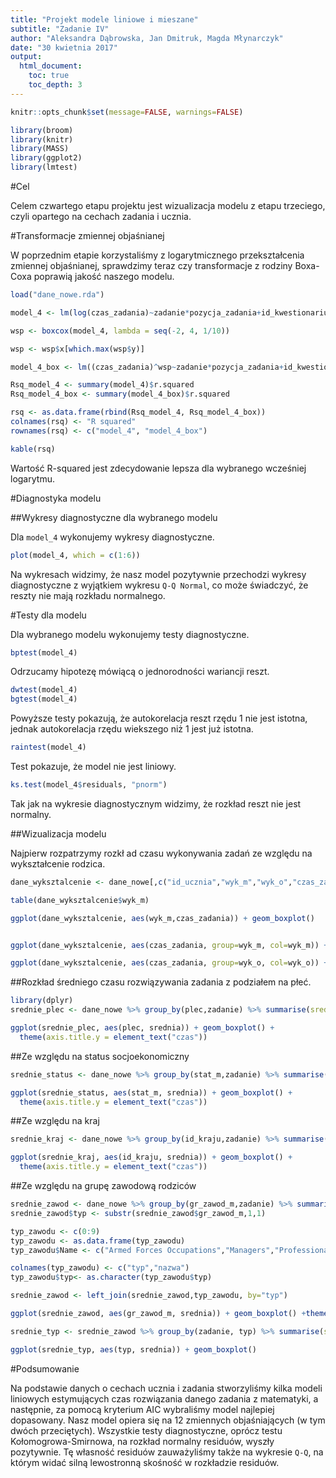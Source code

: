 ---
title: "Projekt modele liniowe i mieszane"
subtitle: "Zadanie IV"
author: "Aleksandra Dąbrowska, Jan Dmitruk, Magda Młynarczyk"
date: "30 kwietnia 2017"
output:
  html_document:
    toc: true
    toc_depth: 3
---

```{r setup, include=FALSE}
knitr::opts_chunk$set(message=FALSE, warnings=FALSE)
```

```{r libraries, include=FALSE}
library(broom)
library(knitr)
library(MASS)
library(ggplot2)
library(lmtest)
```

#Cel

Celem czwartego etapu projektu jest wizualizacja modelu z etapu trzeciego, czyli opartego na cechach zadania i ucznia.


#Transformacje zmiennej objaśnianej

W poprzednim etapie korzystaliśmy z logarytmicznego przekształcenia zmiennej objaśnianej, sprawdzimy teraz czy transformacje z rodziny Boxa-Coxa poprawią jakość naszego modelu.

```{r}
load("dane_nowe.rda")

model_4 <- lm(log(czas_zadania)~zadanie*pozycja_zadania+id_kwestionariusza+plec+mies_ur+id_kraju+wyk_m+wyk_o+gr_zawod_m+gr_zawod_o+stat_m+stat_o, data = dane_nowe)

wsp <- boxcox(model_4, lambda = seq(-2, 4, 1/10))

wsp <- wsp$x[which.max(wsp$y)]

model_4_box <- lm((czas_zadania)^wsp~zadanie*pozycja_zadania+id_kwestionariusza+plec+mies_ur+id_kraju+wyk_m+wyk_o+gr_zawod_m+gr_zawod_o+stat_m+stat_o, data = dane_nowe)
```

```{r, include = FALSE}
Rsq_model_4 <- summary(model_4)$r.squared
Rsq_model_4_box <- summary(model_4_box)$r.squared

rsq <- as.data.frame(rbind(Rsq_model_4, Rsq_model_4_box))
colnames(rsq) <- "R squared"
rownames(rsq) <- c("model_4", "model_4_box")
```

```{r}
kable(rsq)
```

Wartość R-squared jest zdecydowanie lepsza dla wybranego wcześniej logarytmu. 

#Diagnostyka modelu

##Wykresy diagnostyczne dla wybranego modelu

Dla `model_4` wykonujemy wykresy diagnostyczne.

```{r wykresy diagnostyczne}
plot(model_4, which = c(1:6))
```

Na wykresach widzimy, że nasz model pozytywnie przechodzi wykresy diagnostyczne z wyjątkiem wykresu `Q-Q Normal`, co może świadczyć, że reszty nie mają rozkładu normalnego. 

#Testy dla modelu

Dla wybranego modelu wykonujemy testy diagnostyczne.
```{r diagnostyka}
bptest(model_4)
```

Odrzucamy hipotezę mówiącą o jednorodności wariancji reszt.

```{r}
dwtest(model_4)
bgtest(model_4)
```

Powyższe testy pokazują, że autokorelacja reszt rzędu 1 nie jest istotna, jednak autokorelacja rzędu wiekszego niż 1 jest już istotna.


```{r}
raintest(model_4)
```

Test pokazuje, że model nie jest liniowy.


```{r, warning = FALSE}
ks.test(model_4$residuals, "pnorm")
```

Tak jak na wykresie diagnostycznym widzimy, że rozkład reszt nie jest normalny.

##Wizualizacja modelu

Najpierw rozpatrzymy rozkł
ad czasu wykonywania zadań ze względu na wykształcenie rodzica.

```{r}
dane_wyksztalcenie <- dane_nowe[,c("id_ucznia","wyk_m","wyk_o","czas_zadania")]

table(dane_wyksztalcenie$wyk_m)

ggplot(dane_wyksztalcenie, aes(wyk_m,czas_zadania)) + geom_boxplot()


ggplot(dane_wyksztalcenie, aes(czas_zadania, group=wyk_m, col=wyk_m)) + geom_density()
```

```{r}
ggplot(dane_wyksztalcenie, aes(czas_zadania, group=wyk_o, col=wyk_o)) + geom_density()

```

##Rozkład średniego czasu rozwiązywania zadania z podziałem na płeć.

```{r, warning = FALSE}
library(dplyr)
srednie_plec <- dane_nowe %>% group_by(plec,zadanie) %>% summarise(srednia=mean(czas_zadania))

ggplot(srednie_plec, aes(plec, srednia)) + geom_boxplot() + 
  theme(axis.title.y = element_text("czas"))

```

##Ze względu na status socjoekonomiczny

```{r, warning=FALSE}
srednie_status <- dane_nowe %>% group_by(stat_m,zadanie) %>% summarise(srednia=mean(czas_zadania))

ggplot(srednie_status, aes(stat_m, srednia)) + geom_boxplot() + 
  theme(axis.title.y = element_text("czas"))

```


##Ze względu na kraj

```{r, warning = FALSE}

srednie_kraj <- dane_nowe %>% group_by(id_kraju,zadanie) %>% summarise(srednia=mean(czas_zadania))

ggplot(srednie_kraj, aes(id_kraju, srednia)) + geom_boxplot() + 
  theme(axis.title.y = element_text("czas"))

```

##Ze względu na grupę zawodową rodziców

```{r, warning = FALSE}

srednie_zawod <- dane_nowe %>% group_by(gr_zawod_m,zadanie) %>% summarise(srednia=mean(czas_zadania))
srednie_zawod$typ <- substr(srednie_zawod$gr_zawod_m,1,1)

typ_zawodu <- c(0:9)
typ_zawodu <- as.data.frame(typ_zawodu)
typ_zawodu$Name <- c("Armed Forces Occupations","Managers","Professionals","Technicians and Associate Professionals","Clerical Support Workers","Services and Sales Workers","Skilled Agricultural, Forestry and Fishery Workers","Craft and Related Trades Workers","Plant and Machine Operators and Assemblers","Elementary Occupations")

colnames(typ_zawodu) <- c("typ","nazwa")
typ_zawodu$typ<- as.character(typ_zawodu$typ)

srednie_zawod <- left_join(srednie_zawod,typ_zawodu, by="typ")

ggplot(srednie_zawod, aes(gr_zawod_m, srednia)) + geom_boxplot() +theme(axis.title.y = element_text("czas"))+coord_flip()

srednie_typ <- srednie_zawod %>% group_by(zadanie, typ) %>% summarise(srednia= mean(srednia))

ggplot(srednie_typ, aes(typ, srednia)) + geom_boxplot()

```

#Podsumowanie

Na podstawie danych o cechach ucznia i zadania stworzyliśmy kilka modeli liniowych estymujących czas rozwiązania danego zadania z matematyki, a następnie, za pomocą kryterium AIC wybraliśmy model najlepiej dopasowany. Nasz model opiera się na 12 zmiennych objaśniających (w tym dwóch przeciętych). Wszystkie testy diagnostyczne, oprócz testu Kołomogrowa-Smirnowa, na rozkład normalny residuów, wyszły pozytywnie. Tę własność residuów zauważyliśmy także na wykresie `Q-Q`, na którym widać silną lewostronną skośność w rozkładzie residuów. 

